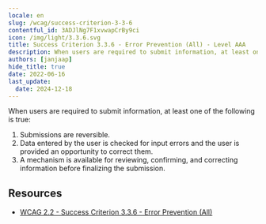 ```yaml
---
locale: en
slug: /wcag/success-criterion-3-3-6
contentful_id: 3ADJlNg7F1xvwapCrBy9ci
icon: /img/light/3.3.6.svg
title: Success Criterion 3.3.6 - Error Prevention (All) - Level AAA
description: When users are required to submit information, at least one of the following is true:
authors: [janjaap]
hide_title: true
date: 2022-06-16
last_update:
  date: 2024-12-18
---
```


<Hero
  title="Error Prevention (All)"
  image="/img/light/3.3.6.svg"
  alt="WCAG 3.3.6 icon"
  prefix="Success Criterion 3.3.6"
  suffix="Level AAA"
/>

When users are required to submit information, at least one of the following is true:

1. Submissions are reversible.
2. Data entered by the user is checked for input errors and the user is provided an opportunity to correct them.
3. A mechanism is available for reviewing, confirming, and correcting information before finalizing the submission.

## Resources

- [WCAG 2.2 - Success Criterion 3.3.6 - Error Prevention (All)](https://www.w3.org/TR/WCAG22/#error-prevention-all)
